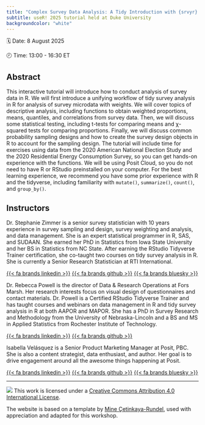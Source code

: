 ```yaml
---
title: "Complex Survey Data Analysis: A Tidy Introduction with {srvyr} and {survey}"
subtitle: useR! 2025 tutorial held at Duke University
backgroundcolor: "white"
---
```


🗓️ Date: 8 August 2025

🕗 Time: 13:00 - 16:30 ET

## Abstract

This interactive tutorial will introduce how to conduct analysis of survey data in R. We will first introduce a unifying workflow of tidy survey analysis in R for analysis of survey microdata with weights. We will cover topics of descriptive analysis, including functions to obtain weighted proportions, means, quantiles, and correlations from survey data. Then, we will discuss some statistical testing, including t-tests for comparing means and χ-squared tests for comparing proportions. Finally, we will discuss common probability sampling designs and how to create the survey design objects in R to account for the sampling design. The tutorial will include time for exercises using data from the 2020 American National Election Study and the 2020 Residential Energy Consumption Survey, so you can get hands-on experience with the functions. We will be using Posit Cloud, so you do not need to have R or RStudio preinstalled on your computer. For the best learning experience, we recommend you have some prior experience with R and the tidyverse, including familiarity with `mutate()`, `summarize()`, `count()`, and `group_by()`.

## Instructors

Dr. Stephanie Zimmer is a senior survey statistician with 10 years experience in survey sampling and design, survey weighting and analysis, and data management. She is an expert statistical programmer in R, SAS, and SUDAAN. She earned her PhD in Statistics from Iowa State University and her BS in Statistics from NC State. After earning the RStudio Tidyverse Trainer certification, she co-taught two courses on tidy survey analysis in R. She is currently a Senior Research Statistician at RTI International.

[{{< fa brands linkedin >}}](https://www.linkedin.com/in/stephanie-zimmer/) [{{< fa brands github >}}](https://github.com/szimmer) [{{< fa brands bluesky >}}](https://bsky.app/profile/statsteph.bsky.social)

Dr. Rebecca Powell is the director of Data & Research Operations at Fors Marsh. Her research interests focus on visual design of questionnaires and contact materials. Dr. Powell is a Certified RStudio Tidyverse Trainer and has taught courses and webinars on data management in R and tidy survey analysis in R at both AAPOR and MAPOR. She has a PhD in Survey Research and Methodology from the University of Nebraska-Lincoln and a BS and MS in Applied Statistics from Rochester Institute of Technology. 

[{{< fa brands linkedin >}}](https://www.linkedin.com/in/rebecca-powell-1416226b/) [{{< fa brands github >}}](https://github.com/rpowell22)

Isabella Velásquez is a Senior Product Marketing Manager at Posit, PBC. She is also a content strategist, data enthusiast, and author. Her goal is to drive engagement around all the awesome things happening at Posit.

[{{< fa brands linkedin >}}](https://www.linkedin.com/in/ivelasq/) [{{< fa brands github >}}](https://github.com/ivelasq) [{{< fa brands bluesky >}}](https://bsky.app/profile/ivelasq3.bsky.social)

------------------------------------------------------------------------

![](https://i.creativecommons.org/l/by/4.0/88x31.png) This work is licensed under a [Creative Commons Attribution 4.0 International License](https://creativecommons.org/licenses/by/4.0/).

The website is based on a template by [Mine Çetinkaya-Rundel](https://mine-cr.com/), used with appreciation and adapted for this workshop.
